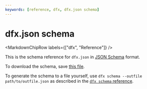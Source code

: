 ```yaml
---
keywords: [reference, dfx, dfx.json schema]
---
```



# dfx.json schema

<MarkdownChipRow labels={["dfx", "Reference"]} />

This is the schema reference for `dfx.json` in [JSON Schema](https://json-schema.org) format.

To download the schema, save [this file](./dfx/dfx-json-schema.json).

To generate the schema to a file yourself, use `dfx schema --outfile path/to/outfile.json` as described in the [`dfx schema` reference](/docs/current/building-dapps/developer-tools/dfx/).

``` json file=./dfx/dfx-json-schema.json
```